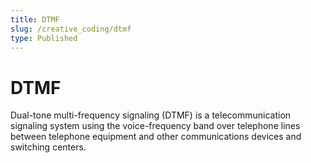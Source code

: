 ```yaml
---
title: DTMF
slug: /creative_coding/dtmf
type: Published
---
```



# DTMF

<Suspense>
  <Preview />
</Suspense>

Dual-tone multi-frequency signaling (DTMF) is a telecommunication
signaling system using the voice-frequency band over telephone lines
between telephone equipment and other communications devices and
switching centers.
